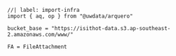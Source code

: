 ```ojs
//| label: import-infra
import { aq, op } from "@uwdata/arquero"

bucket_base = "https://isithot-data.s3.ap-southeast-2.amazonaws.com/www/"

FA = FileAttachment
```
